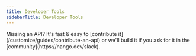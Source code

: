 ```yaml
---
title: Developer Tools
sidebarTitle: Developer Tools
---
```


<Tip>
    Missing an API? It's fast & easy to [contribute it](/customize/guides/contribute-an-api) or we'll build it if you ask for
    it in the [community](https://nango.dev/slack).
</Tip>

<CardGroup cols={4}>
    <Card title="Amazon" href="/integrations/all/amazon" color="#68a063" />
    <Card title="Anthropic" href="/integrations/all/anthropic" color="#68a063" />
    <Card title="Apple AppStore" href="/integrations/all/apple-app-store" color="#68a063" />
    <Card title="AWS" href="/integrations/all/aws" color="#68a063" />
    <Card title="Atlassian" href="/integrations/all/atlassian" color="#68a063" />
    <Card title="Bitbucket" href="/integrations/all/bitbucket" color="#68a063" />
    <Card title="Builder.io" href="/integrations/all/builder-io" color="#68a063" />
    <Card title="CodeClimate" href="/integrations/all/codeclimate" color="#68a063" />
    <Card title="Contentful" href="/integrations/all/contentful" color="#68a063" />
    <Card title="Datadog" href="/integrations/all/datadog" color="#68a063" />
    <Card title="Digital Ocean" href="/integrations/all/digitalocean" color="#68a063" />
    <Card title="ElevenLabs" href="/integrations/all/elevenlabs" color="#68a063" />
    <Card title="fal.ai" href="/integrations/all/falai" color="#68a063" />
    <Card title="Github" href="/integrations/all/github" color="#68a063" />
    <Card title="Gitlab" href="/integrations/all/gitlab" color="#68a063" />
    <Card title="Ghost" href="/integrations/all/ghost" color="#68a063" />
    <Card title="Google Play" href="/integrations/all/google-play" color="#68a063" />
    <Card title="Klipfolio" href="/integrations/all/klipfolio" color="#68a063" />
    <Card title="Mailgun" href="/integrations/all/mailgun" color="#68a063" />
    <Card title="OpenAI" href="/integrations/all/openai" color="#68a063" />
    <Card title="PagerDuty" href="/integrations/all/pagerduty" color="#68a063" />
    <Card title="Pendo" href="/integrations/all/pendo" color="#68a063" />
    <Card title="Perplexity" href="/integrations/all/perplexity" color="#68a063" />
    <Card title="Posthog" href="/integrations/all/posthog" color="#68a063" />
    <Card title="RapidAPI" href="/integrations/all/rapidapi" color="#68a063" />
    <Card title="Replicate" href="/integrations/all/replicate" color="#68a063" />
    <Card title="Shortcut" href="/integrations/all/shortcut" color="#68a063" />
    <Card title="Snowflake" href="/integrations/all/snowflake" color="#68a063" />
    <Card title="Squarespace" href="/integrations/all/squarespace" color="#68a063" />
    <Card title="Webflow" href="/integrations/all/webflow" color="#68a063" />
    <Card title="Woocommerce" href="/integrations/all/woocommerce" color="#68a063" />
    <Card title="Wordpress" href="/integrations/all/wordpress" color="#68a063" />
    <Card title="Wakatime" href="/integrations/all/wakatime" color="#68a063" />
</CardGroup>
